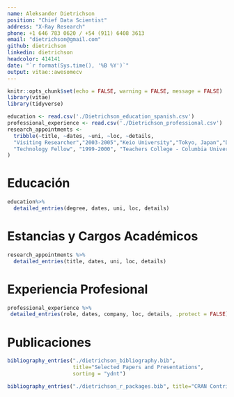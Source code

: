 ```yaml
---
name: Aleksander Dietrichson
position: "Chief Data Scientist"
address: "X-Ray Research"
phone: +1 646 783 0620 / +54 (911) 6408 3613
email: "dietrichson@gmail.com"
github: dietrichson
linkedin: dietrichson
headcolor: 414141
date: "`r format(Sys.time(), '%B %Y')`"
output: vitae::awesomecv
---
```


```r
knitr::opts_chunk$set(echo = FALSE, warning = FALSE, message = FALSE)
library(vitae)
library(tidyverse)
```

```r
education <- read.csv('./Dietrichson_education_spanish.csv')
professional_experience <- read.csv('./Dietrichson_professional.csv')
research_appointments <- 
  tribble(~title, ~dates, ~uni, ~loc, ~details,
  "Visiting Researcher","2003-2005","Keio University","Tokyo, Japan","Desarrollo de cursos online de inglés académico.",
  "Technology Fellow", "1999-2000", "Teachers College - Columbia University", "New York, NY", "Investigación de usabilidad de aulas virtuales y contenidos para cursos online."
)

```


# Educación
```r
education%>% 
  detailed_entries(degree, dates, uni, loc, details)
```

# Estancias y Cargos Académicos
```r
research_appointments %>% 
  detailed_entries(title, dates, uni, loc, details)
```

# Experiencia Profesional
```r
professional_experience %>% 
 detailed_entries(role, dates, company, loc, details, .protect = FALSE)
```

# Publicaciones

```r
bibliography_entries("./dietrichson_bibliography.bib", 
                     title="Selected Papers and Presentations",
                     sorting = "ydnt")
```

```r
bibliography_entries("./dietrichson_r_packages.bib", title="CRAN Contributions")
```

